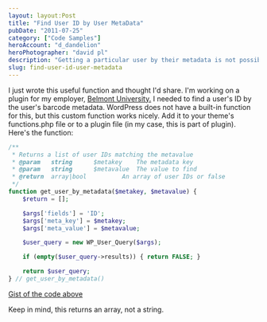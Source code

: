 ```yaml
---
layout: layout:Post
title: "Find User ID by User MetaData"
pubDate: "2011-07-25"
category: ["Code Samples"]
heroAccount: "d_dandelion"
heroPhotographer: "david pl"
description: "Getting a particular user by their metadata is not possibile with built-in WordPress functions, but this function does the job."
slug: find-user-id-user-metadata
---
```


I just wrote this useful function and thought I'd share. I'm working on a plugin for my employer, [Belmont University.](https://www.belmont.edu) I needed to find a user's ID by the user's barcode metadata. WordPress does not have a built-in function for this, but this custom function works nicely. Add it to your theme's functions.php file or to a plugin file (in my case, this is part of plugin). Here's the function:

```php
/**
 * Returns a list of user IDs matching the metavalue
 * @param 	string 		$metakey 	The metadata key
 * @param 	string 		$metavalue 	The value to find
 * @return	array|bool 			An array of user IDs or false
 */
function get_user_by_metadata($metakey, $metavalue) {
    $return = [];

    $args['fields'] = 'ID';
    $args['meta_key'] = $metakey;
    $args['meta_value'] = $metavalue;

    $user_query = new WP_User_Query($args);

    if (empty($user_query->results)) { return FALSE; }

    return $user_query;
} // get_user_by_metadata()
```

[Gist of the code above](https://gist.github.com/slushman/f236ae998f7b5cd7a49c)

Keep in mind, this returns an array, not a string.
